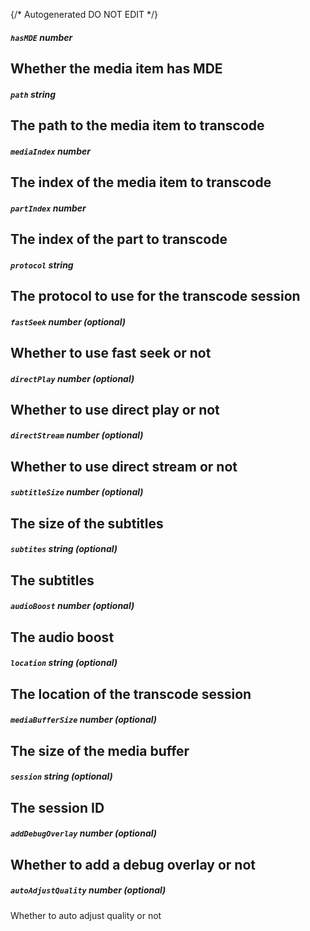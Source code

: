 {/* Autogenerated DO NOT EDIT  */}
##### `hasMDE` _number_
Whether the media item has MDE
---
##### `path` _string_
The path to the media item to transcode
---
##### `mediaIndex` _number_
The index of the media item to transcode
---
##### `partIndex` _number_
The index of the part to transcode
---
##### `protocol` _string_
The protocol to use for the transcode session
---
##### `fastSeek` _number (optional)_
Whether to use fast seek or not
---
##### `directPlay` _number (optional)_
Whether to use direct play or not
---
##### `directStream` _number (optional)_
Whether to use direct stream or not
---
##### `subtitleSize` _number (optional)_
The size of the subtitles
---
##### `subtites` _string (optional)_
The subtitles
---
##### `audioBoost` _number (optional)_
The audio boost
---
##### `location` _string (optional)_
The location of the transcode session
---
##### `mediaBufferSize` _number (optional)_
The size of the media buffer
---
##### `session` _string (optional)_
The session ID
---
##### `addDebugOverlay` _number (optional)_
Whether to add a debug overlay or not
---
##### `autoAdjustQuality` _number (optional)_
Whether to auto adjust quality or not


